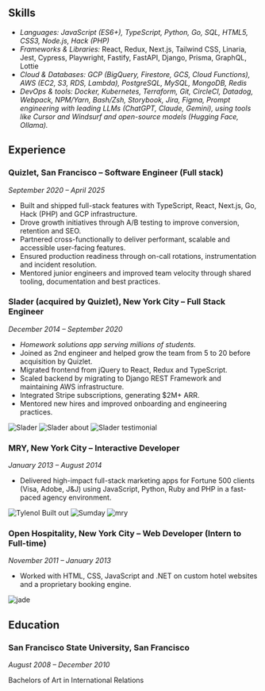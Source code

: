 ## Skills

- *Languages: JavaScript (ES6+), TypeScript, Python, Go, SQL, HTML5, CSS3, Node.js, Hack (PHP)*
- *Frameworks & Libraries:* React, Redux, Next.js, Tailwind CSS, Linaria, Jest, Cypress, Playwright, Fastify, FastAPI, Django, Prisma, GraphQL, Lottie
- *Cloud & Databases: GCP (BigQuery, Firestore, GCS, Cloud Functions), AWS (EC2, S3, RDS, Lambda), PostgreSQL, MySQL, MongoDB, Redis*
- *DevOps & tools: Docker, Kubernetes, Terraform, Git, CircleCI, Datadog, Webpack, NPM/Yarn, Bash/Zsh, Storybook, Jira, Figma, Prompt engineering with leading LLMs (ChatGPT, Claude, Gemini), using tools like Cursor and Windsurf and open-source models (Hugging Face, Ollama).*

## Experience

### Quizlet, San Francisco – **Software Engineer (Full stack)**
*September 2020 – April 2025*

- Built and shipped full-stack features with TypeScript, React, Next.js, Go, Hack (PHP) and GCP infrastructure.
- Drove growth initiatives through  A/B testing to improve conversion, retention and SEO.
- Partnered cross-functionally to deliver performant, scalable and accessible user-facing features.
- Ensured production readiness through on-call rotations, instrumentation and incident resolution.
- Mentored junior engineers and improved team velocity through shared tooling, documentation and best practices.

### Slader (acquired by Quizlet), New York City – **Full Stack Engineer**
*December 2014 – September 2020*

- *Homework solutions app serving millions of students.*
- Joined as 2nd engineer and helped grow the team from 5 to 20 before acquisition by Quizlet.
- Migrated frontend from jQuery to React, Redux and TypeScript.
- Scaled backend by migrating to Django REST Framework and maintaining AWS infrastructure.
- Integrated Stripe subscriptions, generating $2M+ ARR.
- Mentored new hires and improved onboarding and engineering practices.

![Slader](/projects/slader_home.png)
![Slader about](/projects/slader_about.png)
![Slader testimonial](/projects/slader_testimonial.png)

### MRY, New York City – **Interactive Developer**
*January 2013 – August 2014*

- Delivered high-impact full-stack marketing apps for Fortune 500 clients (Visa, Adobe, J&J) using JavaScript, Python, Ruby and PHP in a fast-paced agency environment.

![Tylenol](/projects/tylenol_macbook.jpg)
Built out 
![Sumday](/projects/sumday_macbook.jpg)
![mry](/projects/mry_macbook.jpg)


### Open Hospitality, New York City – **Web Developer (Intern to Full-time)**
*November 2011 – January 2013*

- Worked with HTML, CSS, JavaScript and .NET on custom hotel websites and a proprietary booking engine.

![jade](/projects/jade_imac.jpg)

## Education

### San Francisco State University, San Francisco
*August 2008 – December 2010*

Bachelors of Art in International Relations
